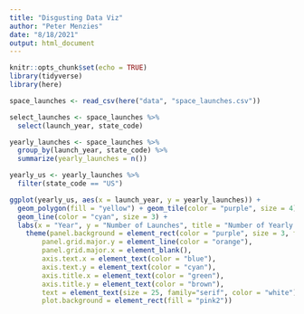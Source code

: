 ```yaml
---
title: "Disgusting Data Viz"
author: "Peter Menzies"
date: "8/18/2021"
output: html_document
---
```


```r
knitr::opts_chunk$set(echo = TRUE)
library(tidyverse)
library(here)
```

```r
space_launches <- read_csv(here("data", "space_launches.csv"))

select_launches <- space_launches %>% 
  select(launch_year, state_code)

yearly_launches <- space_launches %>% 
  group_by(launch_year, state_code) %>% 
  summarize(yearly_launches = n())

yearly_us <- yearly_launches %>% 
  filter(state_code == "US")
```

```r
ggplot(yearly_us, aes(x = launch_year, y = yearly_launches)) +
  geom_polygon(fill = "yellow") + geom_tile(color = "purple", size = 4) +
  geom_line(color = "cyan", size = 3) +
  labs(x = "Year", y = "Number of Launches", title = "Number of Yearly US Space Launches") +
    theme(panel.background = element_rect(color = "purple", size = 3, fill = "black"),
        panel.grid.major.y = element_line(color = "orange"),
        panel.grid.major.x = element_blank(),
        axis.text.x = element_text(color = "blue"),
        axis.text.y = element_text(color = "cyan"),
        axis.title.x = element_text(color = "green"),
        axis.title.y = element_text(color = "brown"),
        text = element_text(size = 25, family="serif", color = "white"),
        plot.background = element_rect(fill = "pink2"))
  
```

